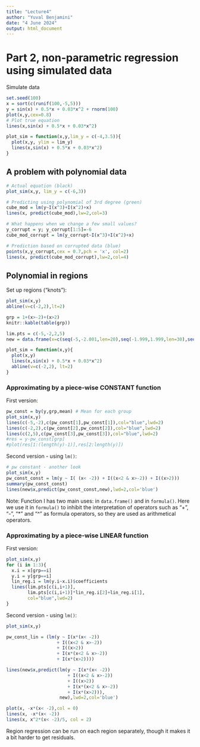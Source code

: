 ```yaml
---
title: "Lecture4"
author: "Yuval Benjamini"
date: "4 June 2024"
output: html_document
---
```


# Part 2, non-parametric regression using simulated data


Simulate data

```r
set.seed(100)
x = sort(c(runif(100,-5,5)))
y = sin(x) + 0.5*x + 0.03*x^2 + rnorm(100)
plot(x,y,cex=0.8)
# Plot true equation
lines(x,sin(x) + 0.5*x + 0.03*x^2)

plot_sim = function(x,y,lim_y = c(-4,3.5)){
  plot(x,y, ylim = lim_y)
  lines(x,sin(x) + 0.5*x + 0.03*x^2)
}

```



## A problem with polynomial data

```r
# Actual equation (black)
plot_sim(x,y, lim_y = c(-6,3))

# Predicting using polynomial of 3rd degree (green)
cube_mod = lm(y~I(x^3)+I(x^2)+x)
lines(x, predict(cube_mod),lw=2,col=3)

# What happens when we change a few small values?
y_corrupt = y; y_corrupt[1:5]=-6
cube_mod_corrupt = lm(y_corrupt~I(x^3)+I(x^2)+x)

# Prediction based on corrupted data (blue) 
points(x,y_corrupt,cex = 0.7,pch = 'x', col=2)
lines(x, predict(cube_mod_corrupt),lw=2,col=4)
```


## Polynomial in regions
Set up regions ("knots"):
```r
plot_sim(x,y)
abline(v=c(-2,2),lt=2)
```

```r
grp = 1+(x>-2)+(x>2)
knitr::kable(table(grp))
```

```r
lim.pts = c(-5,-2,2,5)
new = data.frame(x=c(seq(-5,-2.001,len=20),seq(-1.999,1.999,len=30),seq(2.001,5,len=20)))

plot_sim = function(x,y){
  plot(x,y)
  lines(x,sin(x) + 0.5*x + 0.03*x^2)
  abline(v=c(-2,2), lt=2)
}

```

### Approximating by a piece-wise CONSTANT function

First version:

```r

pw_const = by(y,grp,mean) # Mean for each group
plot_sim(x,y)
lines(c(-5,-2),c(pw_const[1],pw_const[1]),col="blue",lwd=2)
lines(c(-2,2),c(pw_const[2],pw_const[2]),col="blue",lwd=2)
lines(c(2,5),c(pw_const[3],pw_const[3]),col="blue",lwd=2)
#res = y-pw_const[grp]
#plot(res[1:(length(y)-1)],res[2:length(y)])
```

Second version - using `lm()`:

```r
# pw constant - another look
plot_sim(x,y)
pw_const_const = lm(y ~ I( (x< -2)) + I((x<2 & x>-2)) + I((x>2)))
summary(pw_const_const)
lines(new$x,predict(pw_const_const,new),lwd=2,col='blue')
```

Note: Function I has two main uses: in `data.frame()` and in `formula()`. \n
Here we use it in `formula()` to inhibit the interpretation of operators such as "+", "-", "*" and "^" as formula operators, so they are used as arithmetical operators. 


### Approximating by a piece-wise LINEAR function

First version:

```r
plot_sim(x,y)
for (i in 1:3){
  x.i = x[grp==i]
  y.i = y[grp==i]
  lin_reg.i = lm(y.i~x.i)$coefficients
  lines(lim.pts[c(i,i+1)],
        lim.pts[c(i,i+1)]*lin_reg.i[2]+lin_reg.i[1],
        col="blue",lwd=2)
}
```


Second version - using `lm()`:

```r
plot_sim(x,y)

pw_const_lin = (lm(y ~ I(x*(x< -2)) 
                   + I((x<2 & x>-2)) 
                   + I((x>2)) 
                   + I(x*(x<2 & x>-2)) 
                   + I(x*(x>2))))

lines(new$x,predict(lm(y ~ I(x*(x< -2)) 
                       + I((x<2 & x>-2)) 
                       + I((x>2)) 
                       + I(x*(x<2 & x>-2)) 
                       + I(x*(x>2))),
                    new),lwd=2,col='blue')
```

```r
plot(x, -x*(x< -2),col = 0)
lines(x, -x*(x< -2))
lines(x, x^2*(x< -2)/5, col = 2)
```

Region regression can be run on each region separately, though it makes it a bit harder to get residuals. 

